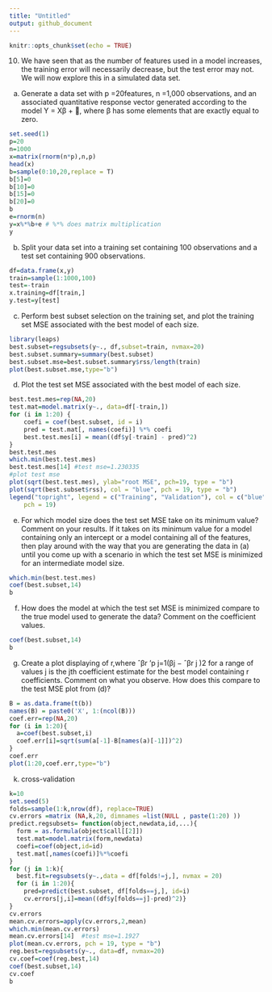 ```yaml
---
title: "Untitled"
output: github_document
---
```


```r
knitr::opts_chunk$set(echo = TRUE)
```

10. We have seen that as the number of features used in a model increases, the training error will necessarily decrease, but the test error may not. We will now explore this in a simulated data set.

(a) Generate a data set with p =20features, n =1,000 observations, and an associated quantitative response vector generated according to the model
Y = Xβ + , where β has some elements that are exactly equal to zero.
```r
set.seed(1)
p=20
n=1000
x=matrix(rnorm(n*p),n,p)
head(x)
b=sample(0:10,20,replace = T)
b[5]=0
b[10]=0
b[15]=0
b[20]=0
b
e=rnorm(n)
y=x%*%b+e # %*% does matrix multiplication
y
```
(b) Split your data set into a training set containing 100 observations and a test set containing 900 observations.
```r
df=data.frame(x,y)
train=sample(1:1000,100)
test=-train
x.training=df[train,]
y.test=y[test]
```
(c) Perform best subset selection on the training set, and plot the training set MSE associated with the best model of each size.
```R
library(leaps)
best.subset=regsubsets(y~., df,subset=train, nvmax=20)
best.subset.summary=summary(best.subset)
best.subset.mse=best.subset.summary$rss/length(train)
plot(best.subset.mse,type="b")
```
(d) Plot the test set MSE associated with the best model of each size.
```r
best.test.mes=rep(NA,20)
test.mat=model.matrix(y~., data=df[-train,])
for (i in 1:20) {
    coefi = coef(best.subset, id = i)
    pred = test.mat[, names(coefi)] %*% coefi
    best.test.mes[i] = mean((df$y[-train] - pred)^2)
}
best.test.mes
which.min(best.test.mes)
best.test.mes[14] #test mse=1.230335
#plot test mse
plot(sqrt(best.test.mes), ylab="root MSE", pch=19, type = "b")
plot(sqrt(best.subset$rss), col = "blue", pch = 19, type = "b")
legend("topright", legend = c("Training", "Validation"), col = c("blue", "black"), 
    pch = 19)
```

(e) For which model size does the test set MSE take on its minimum value? Comment on your results. If it takes on its minimum value for a model containing only an intercept or a model containing all of the features, then play around with the way that you are generating the data in (a) until you come up with a scenario in which the test set MSE is minimized for an intermediate model size.
```R
which.min(best.test.mes)
coef(best.subset,14)
b

```
(f) How does the model at which the test set MSE is minimized compare to the true model used to generate the data? Comment on the coefficient values.
```R
coef(best.subset,14)
b
```
(g) Create a plot displaying of r,where ˆβr
'p j=1(βj − ˆβr j )2 for a range of values j is the jth coefficient estimate for the best model
containing r coefficients. Comment on what you observe. How does this compare to the test MSE plot from (d)?
```R
B = as.data.frame(t(b))
names(B) = paste0('X', 1:(ncol(B)))
coef.err=rep(NA,20)
for (i in 1:20){
  a=coef(best.subset,i)
  coef.err[i]=sqrt(sum(a[-1]-B[names(a)[-1]])^2)
}
coef.err
plot(1:20,coef.err,type="b")
```

(k) cross-validation
```R
k=10
set.seed(5)
folds=sample(1:k,nrow(df), replace=TRUE)
cv.errors =matrix (NA,k,20, dimnames =list(NULL , paste(1:20) ))
predict.regsubsets= function(object,newdata,id,...){
  form = as.formula(object$call[[2]])
  test.mat=model.matrix(form,newdata)
  coefi=coef(object,id=id)
  test.mat[,names(coefi)]%*%coefi
}
for (j in 1:k){
  best.fit=regsubsets(y~.,data = df[folds!=j,], nvmax = 20)
  for (i in 1:20){
    pred=predict(best.subset, df[folds==j,], id=i)
    cv.errors[j,i]=mean((df$y[folds==j]-pred)^2)}
}
cv.errors
mean.cv.errors=apply(cv.errors,2,mean)
which.min(mean.cv.errors)
mean.cv.errors[14]  #test mse=1.1927 
plot(mean.cv.errors, pch = 19, type = "b")
reg.best=regsubsets(y~., data=df, nvmax=20)
cv.coef=coef(reg.best,14)
coef(best.subset,14)
cv.coef
b
```